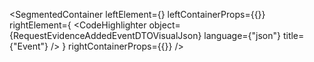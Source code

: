 
<SegmentedContainer
  leftElement={<RequestEvidenceAddedEventDTODesc />}
  leftContainerProps={{}}
  rightElement={
    <CodeHighlighter
      object={RequestEvidenceAddedEventDTOVisualJson}
      language={"json"}
      title={"Event"}
    />
  }
  rightContainerProps={{}}
/>
